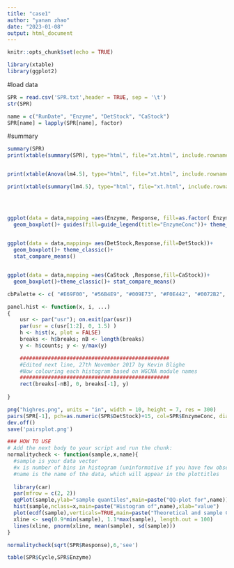 ```yaml
---
title: "case1"
author: "yanan zhao"
date: "2023-01-08"
output: html_document
---
```


```r
knitr::opts_chunk$set(echo = TRUE)
```

```r
library(xtable)
library(ggplot2)
```



#load data
```r
SPR = read.csv('SPR.txt',header = TRUE, sep = '\t')
str(SPR)

name = c("RunDate", "Enzyme", "DetStock", "CaStock")
SPR[name] = lapply(SPR[name], factor) 

```

#summary 
```r
summary(SPR)
print(xtable(summary(SPR), type="html", file="xt.html", include.rownames=FALSE))


print(xtable(Anova(lm4.5), type="html", file="xt.html", include.rownames=FALSE))

print(xtable(summary(lm4.5), type="html", file="xt.html", include.rownames=FALSE))


      
```

```r

ggplot(data = data,mapping =aes(Enzyme, Response, fill=as.factor( EnzymeConc)))+
  geom_boxplot()+ guides(fill=guide_legend(title="EnzymeConc"))+ theme_classic()+ stat
  

ggplot(data = data,mapping= aes(DetStock,Response,fill=DetStock))+
  geom_boxplot()+ theme_classic()+
  stat_compare_means()


ggplot(data = data,mapping =aes(CaStock ,Response,fill=CaStock))+
  geom_boxplot()+theme_classic()+ stat_compare_means()

```

```r

cbPalette <- c( "#E69F00", "#56B4E9", "#009E73", "#F0E442", "#0072B2", "#D55E00", "#CC79A7")

panel.hist <- function(x, i, ...)
{
    usr <- par("usr"); on.exit(par(usr))
    par(usr = c(usr[1:2], 0, 1.5) )
    h <- hist(x, plot = FALSE)
    breaks <- h$breaks; nB <- length(breaks)
    y <- h$counts; y <- y/max(y)

    ################################################
    #Edited next line, 27th November 2017 by Kevin Blighe
    #Now colouring each histogram based on WGCNA module names
    ################################################
    rect(breaks[-nB], 0, breaks[-1], y)
    
}

png("highres.png", units = "in", width = 10, height = 7, res = 300)
pairs(SPR[-1], pch=as.numeric(SPR$DetStock)+15, col=SPR$EnzymeConc, diag.panel=panel.hist, lower.panel = panel.smooth)
dev.off()
save('pairsplot.png')
```

```r
### HOW TO USE
# Add the next body to your script and run the chunk:
normalitycheck <- function(sample,x,name){ 
  #sample is your data vector
  #x is number of bins in histogram (uninformative if you have few observations)
  #name is the name of the data, which will appear in the plottitles
  
  library(car)
  par(mfrow = c(2, 2))
  qqPlot(sample,ylab="sample quantiles",main=paste("QQ-plot for",name))
  hist(sample,nclass=x,main=paste("Histogram of",name),xlab="value")
  plot(ecdf(sample),verticals=TRUE,main=paste("Theoretical and sample CDF of",name))
  xline <- seq(0.9*min(sample), 1.1*max(sample), length.out = 100)
  lines(xline, pnorm(xline, mean(sample), sd(sample)))
}

normalitycheck(sqrt(SPR$Response),6,'see')

```




```r
table(SPR$Cycle,SPR$Enzyme)
```

